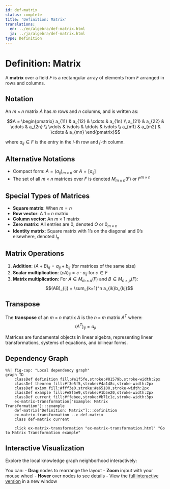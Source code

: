 ```yaml
---
id: def-matrix
status: complete
title: 'Definition: Matrix'
translations:
  en: ../en/algebra/def-matrix.html
  ja: ../ja/algebra/def-matrix.html
type: Definition
---
```


# Definition: Matrix {#def-matrix}

A **matrix** over a field $F$ is a rectangular array of elements from $F$ arranged in rows and columns.

## Notation

An $m \times n$ matrix $A$ has $m$ rows and $n$ columns, and is written as:

$$A = \begin{pmatrix}
a_{11} & a_{12} & \cdots & a_{1n} \\
a_{21} & a_{22} & \cdots & a_{2n} \\
\vdots & \vdots & \ddots & \vdots \\
a_{m1} & a_{m2} & \cdots & a_{mn}
\end{pmatrix}$$

where $a_{ij} \in F$ is the entry in the $i$-th row and $j$-th column.

## Alternative Notations

- Compact form: $A = (a_{ij})_{m \times n}$ or $A = [a_{ij}]$
- The set of all $m \times n$ matrices over $F$ is denoted $M_{m \times n}(F)$ or $F^{m \times n}$

## Special Types of Matrices

- **Square matrix**: When $m = n$
- **Row vector**: A $1 \times n$ matrix
- **Column vector**: An $m \times 1$ matrix
- **Zero matrix**: All entries are 0, denoted $O$ or $0_{m \times n}$
- **Identity matrix**: Square matrix with 1's on the diagonal and 0's elsewhere, denoted $I_n$

## Matrix Operations

1. **Addition**: $(A + B)_{ij} = a_{ij} + b_{ij}$ (for matrices of the same size)
2. **Scalar multiplication**: $(cA)_{ij} = c \cdot a_{ij}$ for $c \in F$
3. **Matrix multiplication**: For $A \in M_{m \times n}(F)$ and $B \in M_{n \times p}(F)$:
   $$(AB)_{ij} = \sum_{k=1}^n a_{ik}b_{kj}$$

## Transpose

The **transpose** of an $m \times n$ matrix $A$ is the $n \times m$ matrix $A^T$ where:
$$(A^T)_{ij} = a_{ji}$$

Matrices are fundamental objects in linear algebra, representing linear transformations, systems of equations, and bilinear forms.

## Dependency Graph

```mermaid
%%| fig-cap: "Local dependency graph"
graph TD
    classDef definition fill:#e1f5fe,stroke:#01579b,stroke-width:2px
    classDef theorem fill:#f3e5f5,stroke:#4a148c,stroke-width:2px
    classDef axiom fill:#fff3e0,stroke:#e65100,stroke-width:2px
    classDef example fill:#e8f5e9,stroke:#1b5e20,stroke-width:2px
    classDef current fill:#ffebee,stroke:#b71c1c,stroke-width:3px
    ex-matrix-transformation["Example: Matrix Transformation"]:::example
    def-matrix["Definition: Matrix"]:::definition
    ex-matrix-transformation --> def-matrix
    class def-matrix current

    click ex-matrix-transformation "ex-matrix-transformation.html" "Go to Matrix Transformation example"
```

## Interactive Visualization

Explore the local knowledge graph neighborhood interactively:

::: {.graph-viz data-id="def-matrix" data-width="700" data-height="500"}
:::

You can:
- **Drag** nodes to rearrange the layout
- **Zoom** in/out with your mouse wheel
- **Hover** over nodes to see details
- View the [full interactive version](../../output/interactive/def-matrix.html){target="_blank"} in a new window
